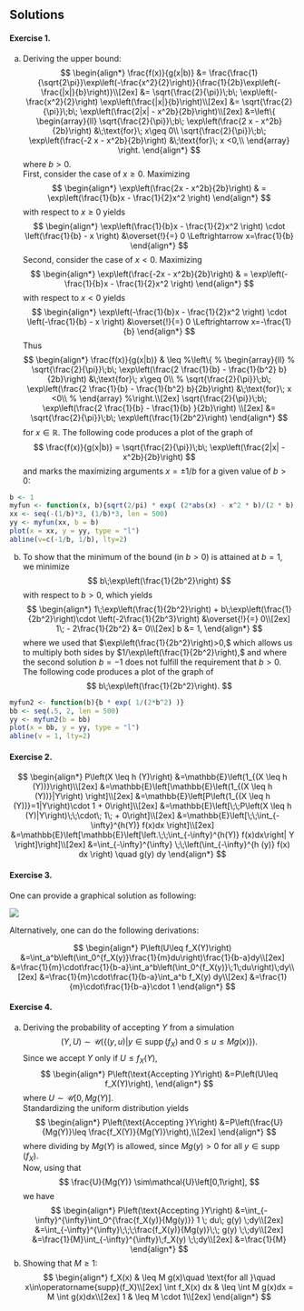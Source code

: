 ## Solutions {-}

#### Exercise 1. {-} 

(a) Deriving the upper bound: 
  $$
  \begin{align*}
  \frac{f(x)}{g(x|b)} 
  &= \frac{\frac{1}{\sqrt{2\pi}}\exp\left(-\frac{x^2}{2}\right)}{\frac{1}{2b}\exp\left(-\frac{|x|}{b}\right)}\\[2ex]
  &= \sqrt{\frac{2}{\pi}}\;b\; \exp\left(-\frac{x^2}{2}\right) \exp\left(\frac{|x|}{b}\right)\\[2ex]
  &= \sqrt{\frac{2}{\pi}}\;b\; \exp\left(\frac{2|x| - x^2b}{2b}\right)\\[2ex]
  &=\left\{
  \begin{array}{ll}
  \sqrt{\frac{2}{\pi}}\;b\; \exp\left(\frac{2 x  - x^2b}{2b}\right) &\;\text{for}\; x\geq 0\\
  \sqrt{\frac{2}{\pi}}\;b\; \exp\left(\frac{-2 x  - x^2b}{2b}\right) &\;\text{for}\; x <0,\\
  \end{array}
  \right.
  \end{align*}
  $$
  where $b>0.$ <br>
  First, consider the case of $x\geq 0.$ Maximizing  
  $$
  \begin{align*}
  \exp\left(\frac{2x - x^2b}{2b}\right) 
  & = \exp\left(\frac{1}{b}x - \frac{1}{2}x^2 \right)
  \end{align*}
  $$ 
  with respect to $x\geq 0$ yields
  $$
  \begin{align*}
  \exp\left(\frac{1}{b}x - \frac{1}{2}x^2 \right) \cdot \left(\frac{1}{b} - x \right) &\overset{!}{=} 0
  \Leftrightarrow 
  x=\frac{1}{b}
  \end{align*}
  $$ 
  Second, consider the case of $x<0.$ Maximizing 
  $$
  \begin{align*}
  \exp\left(\frac{-2x - x^2b}{2b}\right) 
  & = \exp\left(-\frac{1}{b}x - \frac{1}{2}x^2 \right)
  \end{align*}
  $$ 
  with respect to $x < 0$ yields
  $$
  \begin{align*}
  \exp\left(-\frac{1}{b}x - \frac{1}{2}x^2 \right) \cdot \left(-\frac{1}{b} - x \right) &\overset{!}{=} 0
  \Leftrightarrow 
  x=-\frac{1}{b}
  \end{align*}
  $$ 
  Thus
  $$
  \begin{align*}
  \frac{f(x)}{g(x|b)} 
  & \leq 
  %\left\{
  % \begin{array}{ll}
  % \sqrt{\frac{2}{\pi}}\;b\; \exp\left(\frac{2 \frac{1}{b}  - \frac{1}{b^2} b}{2b}\right) &\;\text{for}\; x\geq 0\\
  % \sqrt{\frac{2}{\pi}}\;b\; \exp\left(\frac{2 \frac{1}{b}  - \frac{1}{b^2} b}{2b}\right) &\;\text{for}\; x <0\\
  % \end{array}
  %\right.\\[2ex]
  \sqrt{\frac{2}{\pi}}\;b\; \exp\left(\frac{2 \frac{1}{b}  - \frac{1}{b} }{2b}\right) \\[2ex]
  &= 
  \sqrt{\frac{2}{\pi}}\;b\; \exp\left(\frac{1}{2b^2}\right)
  \end{align*}
  $$
  for $x\in\mathbb{R}.$ The following code produces a plot of the graph of 
  $$
  \frac{f(x)}{g(x|b)} = \sqrt{\frac{2}{\pi}}\;b\; \exp\left(\frac{2|x| - x^2b}{2b}\right)
  $$
  and marks the maximizing arguments $x=\pm 1/b$ for a given value of $b>0:$

```r
b <- 1
myfun <- function(x, b){sqrt(2/pi) * exp( (2*abs(x) - x^2 * b)/(2 * b) )}
xx <- seq(-(1/b)*3, (1/b)*3, len = 500)
yy <- myfun(xx, b = b)
plot(x = xx, y = yy, type = "l")
abline(v=c(-1/b, 1/b), lty=2)
```
  
  (b) To show that the minimum of the bound (in $b>0$) is attained at $b=1,$ we minimize 
$$
b\;\exp\left(\frac{1}{2b^2}\right)
$$
with respect to $b>0,$ which yields
$$
\begin{align*}
1\;\exp\left(\frac{1}{2b^2}\right) + b\;\exp\left(\frac{1}{2b^2}\right)\cdot \left(-2\frac{1}{2b^3}\right) &\overset{!}{=} 0\\[2ex]
1\; - 2\frac{1}{2b^2} &= 0\\[2ex]
b &= 1,
\end{align*}
$$
where we used that $\exp\left(\frac{1}{2b^2}\right)>0,$ which allows us to multiply both sides by $1/\exp\left(\frac{1}{2b^2}\right),$ and where the second solution $b=-1$ does not fulfill the requirement that $b>0.$ The following code produces a plot of the graph of 
$$
b\;\exp\left(\frac{1}{2b^2}\right).
$$
```r
myfun2 <- function(b){b * exp( 1/(2*b^2) )}
bb <- seq(.5, 2, len = 500)
yy <- myfun2(b = bb)
plot(x = bb, y = yy, type = "l")
abline(v = 1, lty=2)
```

#### Exercise 2. {-}

$$
\begin{align*}
P\left(X \leq h (Y)\right)
&=\mathbb{E}\left(1_{(X \leq h (Y))}\right)\\[2ex]
&=\mathbb{E}\left[\mathbb{E}\left(1_{(X \leq h (Y))}|Y\right)    \right]\\[2ex]
&=\mathbb{E}\left[P\left(1_{(X \leq h (Y))}=1|Y\right)\cdot 1 + 0\right]\\[2ex]
&=\mathbb{E}\left[\;\;P\left(X \leq h (Y)|Y\right)\;\;\cdot\; 1\; + 0\right]\\[2ex]
&=\mathbb{E}\left[\;\;\int_{-\infty}^{h(Y)} f(x)dx \right]\\[2ex]
&=\mathbb{E}\left[\mathbb{E}\left[\left.\;\;\int_{-\infty}^{h(Y)} f(x)dx\right| Y \right]\right]\\[2ex]
&=\int_{-\infty}^{\infty} \;\;\left(\int_{-\infty}^{h (y)} f(x) dx \right) \quad g(y) dy
\end{align*}
$$


#### Exercise 3. {-}

One can provide a graphical solution as following: 

![](images/Ch2_Exercise_Screenshot1.png)

Alternatively, one can do the following derivations:

$$
\begin{align*}
P\left(U\leq f_X(Y)\right)
&=\int_a^b\left(\int_0^{f_X(y)}\frac{1}{m}du\right)\frac{1}{b-a}dy\\[2ex]
&=\frac{1}{m}\cdot\frac{1}{b-a}\int_a^b\left(\int_0^{f_X(y)}\;1\;du\right)\;dy\\[2ex]
&=\frac{1}{m}\cdot\frac{1}{b-a}\int_a^b f_X(y) dy\\[2ex]
&=\frac{1}{m}\cdot\frac{1}{b-a}\cdot 1
\end{align*}
$$

#### Exercise 4. {-} 

(a) Deriving the probability of accepting $Y$ from a simulation 
$$
(Y,U)\sim\mathcal{U}\left(\left\{(y,u)|y\in \operatorname{supp}(f_X)\;\text{and}\;0\leq u\leq Mg(x)\right\}\right).
$$ 
Since we accept $Y$ only if $U\leq f_X(Y),$
$$
\begin{align*}
P\left(\text{Accepting }Y\right)
&=P\left(U\leq f_X(Y)\right),
\end{align*}
$$
where $U\sim\mathcal{U}\left[0,Mg(Y)\right].$ <br>
Standardizing the uniform distribution yields
$$
\begin{align*}
P\left(\text{Accepting }Y\right)
&=P\left(\frac{U}{Mg(Y)}\leq \frac{f_X(Y)}{Mg(Y)}\right),\\[2ex]
\end{align*}
$$
where dividing by $Mg(Y)$ is allowed, since $Mg(y)>0$ for all $y\in\operatorname{supp}(f_X).$ <br>
Now, using that 
$$
\frac{U}{Mg(Y)} \sim\mathcal{U}\left[0,1\right],
$$ 
we have
$$
\begin{align*}
P\left(\text{Accepting }Y\right)
&=\int_{-\infty}^{\infty}\int_0^{\frac{f_X(y)}{Mg(y)}} 1 \; du\; g(y) \;dy\\[2ex] 
&=\int_{-\infty}^{\infty}\;\;\;\frac{f_X(y)}{Mg(y)}\;\; g(y) \;\;dy\\[2ex] 
&=\frac{1}{M}\int_{-\infty}^{\infty}\;f_X(y) \;\;dy\\[2ex] 
&=\frac{1}{M}
\end{align*}
$$
<!-- Note that this also is the ratio between the surface $\{\}$ of the subgraph of 
$$
\begin{align*}
\frac{1}{M} = \frac{\int f_X(y)dy}{\int M g(y)dy}
\end{align*}
$$ -->
(b) Showing that $M\geq 1:$
$$
  \begin{align*}
  f_X(x) & \leq M g(x)\quad \text{for all }\quad x\in\operatorname{supp}(f_X)\\[2ex]
  \int f_X(x) dx & \leq \int M g(x)dx = M \int  g(x)dx\\[2ex]
  1              & \leq M \cdot 1\\[2ex]
  \end{align*}
$$






<!-- 1.  If $U_1,\dots,U_n\overset{\text{i.i.d.}}{\sim}\mathcal{U}[0,1],$ then with $\mathbb{E}(U_1)=\mu=1/2$ and $\mathbb{V}(U_1)=\sigma^2=1/12,$
$$
\begin{align*}
Y_n
& =\frac{\sqrt{n}\left(\bar{U}_n - \mu\right)}{\sigma}\\[2ex]
& = \sqrt{12\; n}\left(\bar{U}_n - \frac{1}{2}\right) \\[2ex]
& \to_d \mathcal{N}(0,1).
\end{align*}
$$
  (a) Largest value $Y_n$ can take: 
     * Largest value $U_1$ can take is $1.$ 
     * Largest value $\bar{U}_n$ can take is $\frac{1}{n} n 1 = 1.$ 
     * Largest value $Y_n$ can take is $\sqrt{12\; n}\frac{1}{2}=\sqrt{3\;n}$
     By the same arguments, the smallest value $Y_n$ can take is $\sqrt{3\;n},$ thus the range of $Y_n$ is **bounded** for each given sample size $n,$ 
     $$
     Y_n\in\left[-\sqrt{3\; n}, \sqrt{3\; n}\right],
     $$
     while the standard normal distribution has **unbounded** range from $-\infty$ to $\infty$
  (b) Next, we derive the moments of $Y_n.$ 
     $$
     \begin{align*}
     M_{Y_n}(t) 
     & = \mathbb{E}\left(\exp\left(t Y_n \right)\right) \\[2ex] 
     & = \mathbb{E}\left(\exp\left(t \; \sqrt{12\; n}\left(\bar{U}_n - \frac{1}{2}\right)  \right)\right) \\[2ex] 
     & = \mathbb{E}\left(\exp\left(t \; \sqrt{12\; n}\left(\frac{1}{n}\sum_{i=1}^n U_i - \frac{1}{2}\right)  \right)\right) \\[2ex] 
     & = \mathbb{E}\left(\exp\left(t \; \sqrt{12\; n}\left(\frac{1}{n}\sum_{i=1}^n \left(U_i - \frac{1}{2}\right)\right)  \right)\right) \\[2ex] 
     & = \mathbb{E}\left(\exp\left( \frac{t \;\sqrt{12}}{\sqrt{n}}\sum_{i=1}^n \left(U_i - \frac{1}{2}\right)  \right)\right) \\[2ex] 
     & = \mathbb{E}\left(\exp\left( \sum_{i=1}^n \frac{t \;\sqrt{12}}{\sqrt{n}}\left(U_i - \frac{1}{2}\right)  \right)\right) \\[2ex] 
     & = \prod_{i=1}^n\mathbb{E}\left(\exp\left( \frac{t \;\sqrt{12}}{\sqrt{n}}\left(U_i - \frac{1}{2}\right)  \right)\right) \\[2ex] 
     & = \left(\mathbb{E}\left(\exp\left( \frac{t \;\sqrt{12}}{\sqrt{n}}\left(U_i - \frac{1}{2}\right)  \right)\right)\right)^n \\[2ex] 
     & = \left(\mathbb{E}\left(\exp\left( \frac{t U_i\;\sqrt{12}}{\sqrt{n}} - \frac{1}{2}\frac{t \;\sqrt{12}}{\sqrt{n}}  \right)\right)\right)^n \\[2ex]
     & = \left(\mathbb{E}\left(\exp\left( \frac{t U_i\;\sqrt{12}}{\sqrt{n}} + \frac{ - t \;\sqrt{3}}{\sqrt{n}}  \right)\right)\right)^n \\[2ex] 
     & = \left(\exp\left(\frac{ - t \;\sqrt{3}}{\sqrt{n}}\right)\right)^n
          \left(\mathbb{E}\left(\exp\left( \frac{t U_i\;\sqrt{12}}{\sqrt{n}}   \right)\right)\right)^n \\[2ex]
     & = \left(\exp\left(\frac{ - t \;\sqrt{3}}{\sqrt{n}}\right)\right)^n
          \left(\mathbb{E}\left(\exp\left( \frac{t \sqrt{12}}{\sqrt{n}} U_i   \right)\right)\right)^n \\[2ex] 
     & = \left(\exp\left(\frac{ - t \;\sqrt{3}}{\sqrt{n}}\right)\right)^n
          \left( \frac{\exp\left( \frac{t \sqrt{12}}{\sqrt{n}} -1 \right)}{\frac{t \sqrt{12}}{\sqrt{n}}}\right)^n \\[2ex] 
     & = \left(\exp\left(\frac{ - t \;\sqrt{3}}{\sqrt{n}}\right)\right)^n
          \left( \frac{t \sqrt{12}}{\sqrt{n}} \exp\left( \frac{t \sqrt{12}}{\sqrt{n}} -1 \right)\right)^n \\[2ex] 
     \end{align*}
     $$
     Since 
     $$
     M_U(t) = \mathbb{E}\left(\exp\left(t U\right)\right)=\frac{\exp(t) - 1}{t}.
     $$ 
     we also have  -->